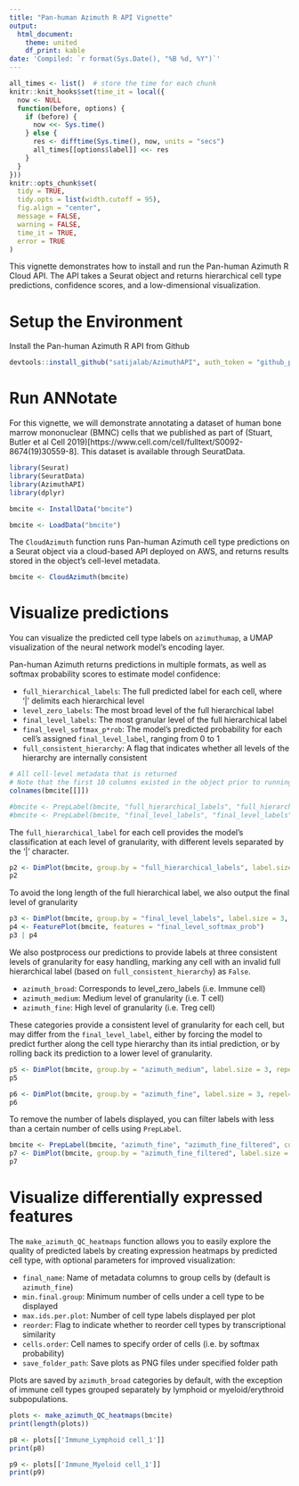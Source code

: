 ```yaml
---
title: "Pan-human Azimuth R API Vignette"
output:
  html_document:
    theme: united
    df_print: kable
date: 'Compiled: `r format(Sys.Date(), "%B %d, %Y")`'
---
```

```r
all_times <- list()  # store the time for each chunk
knitr::knit_hooks$set(time_it = local({
  now <- NULL
  function(before, options) {
    if (before) {
      now <<- Sys.time()
    } else {
      res <- difftime(Sys.time(), now, units = "secs")
      all_times[[options$label]] <<- res
    }
  }
}))
knitr::opts_chunk$set(
  tidy = TRUE,
  tidy.opts = list(width.cutoff = 95),
  fig.align = "center",
  message = FALSE,
  warning = FALSE,
  time_it = TRUE,
  error = TRUE
)
```

This vignette demonstrates how to install and run the Pan-human Azimuth R Cloud API. The API takes a Seurat object and returns hierarchical cell type predictions, confidence scores, and a low-dimensional visualization.

# Setup the Environment
Install the Pan-human Azimuth R API from Github
```r
devtools::install_github("satijalab/AzimuthAPI", auth_token = "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")
```

# Run ANNotate
For this vignette, we will demonstrate annotating a dataset of human bone marrow mononuclear (BMNC) cells that we published as part of (Stuart, Butler et al Cell 2019)[https://www.cell.com/cell/fulltext/S0092-8674(19)30559-8]. This dataset is available through SeuratData.
```r
library(Seurat)
library(SeuratData)
library(AzimuthAPI)
library(dplyr)
```
```r
bmcite <- InstallData("bmcite")
```

```r
bmcite <- LoadData("bmcite")
```

The `CloudAzimuth` function runs Pan-human Azimuth cell type predictions on a Seurat object via a cloud-based API deployed on AWS, and returns results stored in the object's cell-level metadata. 

```r
bmcite <- CloudAzimuth(bmcite)
```

# Visualize predictions

You can visualize the predicted cell type labels on `azimuthumap`, a UMAP visualization of the neural network model's encoding layer.

Pan-human Azimuth returns predictions in multiple formats, as well as softmax probability scores to estimate model confidence:

* `full_hierarchical_labels`: The full predicted label for each cell, where '|' delimits each hierarchical level
* `level_zero_labels`: The most broad level of the full hierarchical label
* `final_level_labels`: The most granular level of the full hierarchical label
* `final_level_softmax_p*rob`: The model’s predicted probability for each cell’s assigned `final_level_label`, ranging from 0 to 1
* `full_consistent_hierarchy`: A flag that indicates whether all levels of the hierarchy are internally consistent 

```r
# All cell-level metadata that is returned
# Note that the first 10 columns existed in the object prior to running Azimuth
colnames(bmcite[[]])
```
```r
#bmcite <- PrepLabel(bmcite, "full_hierarchical_labels", "full_hierarchical_labels", cutoff=20)
#bmcite <- PrepLabel(bmcite, "final_level_labels", "final_level_labels", cutoff=20)
```

The `full_hierarchical_label` for each cell provides the model's classification at each level of granularity, with different levels separated by the '|' character. 

```r
p2 <- DimPlot(bmcite, group.by = "full_hierarchical_labels", label.size = 1.5, repel=T, label=T) + NoLegend()
p2
```
To avoid the long length of the full hierarchical label, we also output the final level of granularity 

```r
p3 <- DimPlot(bmcite, group.by = "final_level_labels", label.size = 3, repel=T, label=T) + NoLegend()
p4 <- FeaturePlot(bmcite, features = "final_level_softmax_prob") 
p3 | p4
```

We also postprocess our predictions to provide labels at three consistent levels of granularity for easy handling, marking any cell with an invalid full hierarchical label (based on `full_consistent_hierarchy`) as `False`.  

* `azimuth_broad`: Corresponds to level_zero_labels (i.e. Immune cell)
* `azimuth_medium`: Medium level of granularity (i.e. T cell)
* `azimuth_fine`: High level of granularity (i.e. Treg cell)

These categories provide a consistent level of granularity for each cell, but may differ from the `final_level_label`, either by forcing the model to predict further along the cell type hierarchy than its intial prediction, or by rolling back its prediction to a lower level of granularity. 

```r
p5 <- DimPlot(bmcite, group.by = "azimuth_medium", label.size = 3, repel=T, label=T) + NoLegend()
p5
```
```r
p6 <- DimPlot(bmcite, group.by = "azimuth_fine", label.size = 3, repel=T, label=T) + NoLegend()
p6
```

To remove the number of labels displayed, you can filter labels with less than a certain number of cells using `PrepLabel`.

```r
bmcite <- PrepLabel(bmcite, "azimuth_fine", "azimuth_fine_filtered", cutoff=20)
p7 <- DimPlot(bmcite, group.by = "azimuth_fine_filtered", label.size = 3, repel=T, label=T) + NoLegend()
p7
```

# Visualize differentially expressed features
The `make_azimuth_QC_heatmaps` function allows you to easily explore the quality of predicted labels by creating expression heatmaps by predicted cell type, with optional parameters for improved visualization:

* `final_name`: Name of metadata columns to group cells by (default is `azimuth_fine`)
* `min.final.group`: Minimum number of cells under a cell type to be displayed
* `max.ids.per.plot`: Number of cell type labels displayed per plot
* `reorder`: Flag to indicate whether to reorder cell types by transcriptional similarity
* `cells.order`: Cell names to specify order of cells (i.e. by softmax probability)
* `save_folder_path`: Save plots as PNG files under specified folder path

Plots are saved by `azimuth_broad` categories by default, with the exception of immune cell types grouped separately by lymphoid or myeloid/erythroid subpopulations.

```r
plots <- make_azimuth_QC_heatmaps(bmcite)
print(length(plots))
```
```r
p8 <- plots[['Immune_Lymphoid cell_1']]
print(p8)
```
```r
p9 <- plots[['Immune_Myeloid cell_1']]
print(p9)
```
